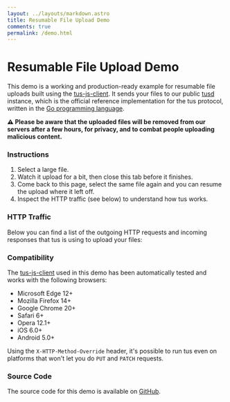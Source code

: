 ```yaml
---
layout: ../layouts/markdown.astro
title: Resumable File Upload Demo
comments: true
permalink: /demo.html
---
```



# Resumable File Upload Demo

This demo is a working and production-ready example for resumable file uploads
built using the [tus-js-client](https://github.com/tus/tus-js-client). It sends
your files to our public [tusd](https://github.com/tus/tusd) instance, which is
the official reference implementation for the tus protocol, written in the
[Go programming language](https://golang.org/).

**:warning: Please be aware that the uploaded files will be removed from our
servers after a few hours, for privacy, and to combat people uploading malicious
content.**

### Instructions

1.  Select a large file.
2.  Watch it upload for a bit, then close this tab before it finishes.
3.  Come back to this page, select the same file again and you can resume the
    upload where it left off.
4.  Inspect the HTTP traffic (see below) to understand how tus works.

<UploadDemo client:load />

### HTTP Traffic

Below you can find a list of the outgoing HTTP requests and incoming responses
that tus is using to upload your files:

<RequestViewer client:load />

### Compatibility

The [tus-js-client](https://github.com/tus/tus-js-client) used in this demo has
been automatically tested and works with the following browsers:

- Microsoft Edge 12+
- Mozilla Firefox 14+
- Google Chrome 20+
- Safari 6+
- Opera 12.1+
- iOS 6.0+
- Android 5.0+

Using the `X-HTTP-Method-Override` header, it's possible to run tus even on
platforms that won't let you do `PUT` and `PATCH` requests.

### Source Code

The source code for this demo is available on
[GitHub](https://github.com/tus/tus.io/blob/main/src/components/UploadDemo.tsx).
